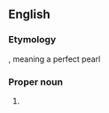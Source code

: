==English==

===Etymology===
{{etyl|ar}}, meaning a perfect pearl

===Proper noun===
{{en-proper noun}}

# {{given name|female}}
{{count page|[[Wiktionary:Page count]]}}